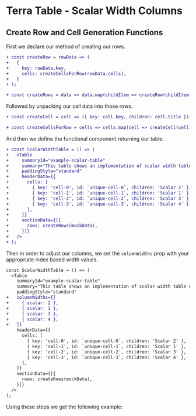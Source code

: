 
# Terra Table - Scalar Width Columns

## Create Row and Cell Generation Functions
First we declare our method of creating our rows.

```diff
+ const createRow = rowData => (
+   {
+     key: rowData.key,
+     cells: createCellsForRow(rowData.cells),
+   }
+ );

+ const createRows = data => data.map(childItem => createRow(childItem));
```
Followed by unpacking our cell data into those rows.

```diff
+ const createCell = cell => ({ key: cell.key, children: cell.title });

+ const createCellsForRow = cells => cells.map(cell => createCell(cell));
```
And then we define the functional component returning our table.
```diff
+ const ScalarWidthTable = () => (
+   <Table
+     summaryId="example-scalar-table"
+     summary="This table shows an implementation of scalar width table columns."
+     paddingStyle="standard"
+     headerData={{
+       cells: [
+         { key: 'cell-0', id: `unique-cell-0`, children: 'Scalar 2' },
+         { key: 'cell-1', id: `unique-cell-1`, children: 'Scalar 1' },
+         { key: 'cell-2', id: `unique-cell-2`, children: 'Scalar 3' },
+         { key: 'cell-3', id: `unique-cell-3`, children: 'Scalar 4' },
+       ],
+     }}
+     sectionData={[{
+       rows: createRows(mockData),
+     }]}
+   />
+ );
```
Then in order to adjust our columns, we set the `columnWidths` prop with your appropriate index based width values.
```diff
const ScalarWidthTable = () => (
  <Table
    summaryId="example-scalar-table"
    summary="This table shows an implementation of scalar width table columns."
    paddingStyle="standard"
+   columnWidths={[
+     { scalar: 2 },
+     { scalar: 1 },
+     { scalar: 3 },
+     { scalar: 4 },
+   ]}
    headerData={{
      cells: [
        { key: 'cell-0', id: `unique-cell-0`, children: 'Scalar 2' },
        { key: 'cell-1', id: `unique-cell-1`, children: 'Scalar 1' },
        { key: 'cell-2', id: `unique-cell-2`, children: 'Scalar 3' },
        { key: 'cell-3', id: `unique-cell-3`, children: 'Scalar 4' },
      ],
    }}
    sectionData={[{
      rows: createRows(mockData),
    }]}
  />
);
```
Using these steps we get the following example:

<ScalarWidthTable />

